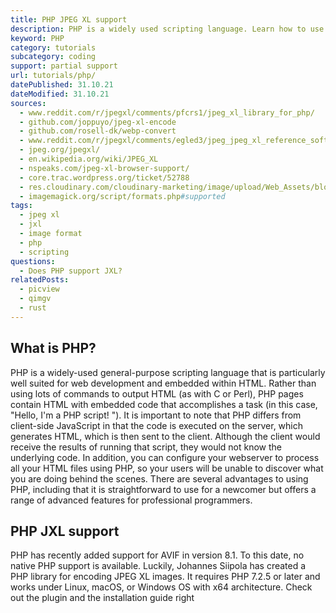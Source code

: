 ```yaml
---
title: PHP JPEG XL support
description: PHP is a widely used scripting language. Learn how to use JXL images within PHP.
keyword: PHP
category: tutorials
subcategory: coding
support: partial support
url: tutorials/php/
datePublished: 31.10.21
dateModified: 31.10.21
sources:
  - www.reddit.com/r/jpegxl/comments/pfcrs1/jpeg_xl_library_for_php/
  - github.com/joppuyo/jpeg-xl-encode
  - github.com/rosell-dk/webp-convert
  - www.reddit.com/r/jpegxl/comments/egled3/jpeg_jpeg_xl_reference_software/
  - jpeg.org/jpegxl/
  - en.wikipedia.org/wiki/JPEG_XL
  - nspeaks.com/jpeg-xl-browser-support/
  - core.trac.wordpress.org/ticket/52788
  - res.cloudinary.com/cloudinary-marketing/image/upload/Web_Assets/blog/Battle-of-the-Codecs_fnl.png
  - imagemagick.org/script/formats.php#supported
tags:
  - jpeg xl
  - jxl
  - image format
  - php
  - scripting
questions:
  - Does PHP support JXL?
relatedPosts:
  - picview
  - qimgv
  - rust
---
```


## What is PHP?

PHP is a widely-used general-purpose scripting language that is particularly well suited for web development and embedded within HTML. Rather than using lots of commands to output HTML (as with C or Perl), PHP pages contain HTML with embedded code that accomplishes a task (in this case, "Hello, I'm a PHP script! "). It is important to note that PHP differs from client-side JavaScript in that the code is executed on the server, which generates HTML, which is then sent to the client. Although the client would receive the results of running that script, they would not know the underlying code. In addition, you can configure your webserver to process all your HTML files using PHP, so your users will be unable to discover what you are doing behind the scenes. There are several advantages to using PHP, including that it is straightforward to use for a newcomer but offers a range of advanced features for professional programmers.

## PHP JXL support

PHP has recently added support for AVIF in version 8.1. To this date, no native PHP support is available.
Luckily, Johannes Siipola has created a PHP library for encoding JPEG XL images. It requires PHP 7.2.5 or later and works under Linux, macOS, or Windows OS with x64 architecture.
Check out the plugin and the installation guide right <Link href="github.com/joppuyo/jpeg-xl-encode" text="on his Github page."/>
